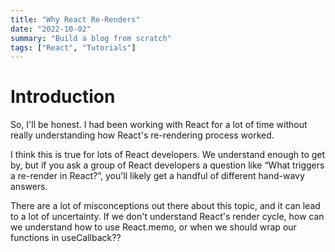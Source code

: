 ---
title: "Why React Re-Renders"
date: "2022-10-02"
summary: "Build a blog from scratch"
tags: ["React", "Tutorials"]
---

# Introduction

So, I'll be honest. I had been working with React for a lot of time without really understanding how React's re-rendering process worked.

I think this is true for lots of React developers. We understand enough to get by, but if you ask a group of React developers a question like “What triggers a re-render in React?”, you'll likely get a handful of different hand-wavy answers.

There are a lot of misconceptions out there about this topic, and it can lead to a lot of uncertainty. If we don't understand React's render cycle, how can we understand how to use React.memo, or when we should wrap our functions in useCallback??
